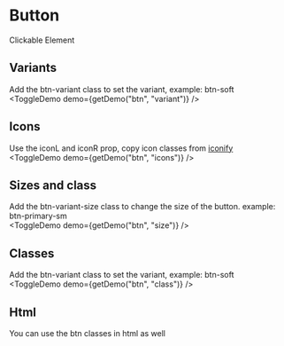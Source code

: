 <script lang="ts">
</script>

# Button 
Clickable Element

## Variants
Add the btn-variant class to set the variant, example: btn-soft  
<ToggleDemo demo={getDemo("btn", "variant")} />

## Icons    
Use the iconL and iconR prop, copy icon classes from <u>[iconify](https://icon-sets.iconify.design/)</u>  
<ToggleDemo demo={getDemo("btn", "icons")} />

## Sizes and class  
Add the btn-variant-size class to change the size of the button. example: btn-primary-sm  
<ToggleDemo demo={getDemo("btn", "size")} />

## Classes  
Add the btn-variant class to set the variant, example: btn-soft  
<ToggleDemo demo={getDemo("btn", "class")} />

<h2 id='htm'> Html </h2> 
You can use the btn classes in html as well  
<ToggleDemo demo={getDemoHtml("btn", "html")} />
